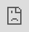 # Work with Stress and Resilience

## Overview {.unnumbered}

In Unit 5, both stress and resilience will be explored in detail. While these may appear to be distinct topics, they are deeply interconnected. Stress is an inevitable part of life, arising from various external and internal pressures, while resilience is the capacity to adapt and bounce back from these challenges. The relationship between the two is significant: the more resilient we become, the better we are at managing stress. Although stress will always exist, a resilient individual can approach it differently, viewing obstacles as opportunities for growth rather than insurmountable difficulties.
Resilience doesn’t eliminate stress, but it transforms the way we interact with it. With greater resilience, stressful situations are less likely to overwhelm us, and we develop healthier coping mechanisms. Instead of being paralyzed or drained by stress, resilience empowers us to stay grounded, think clearly, and respond effectively. Through building resilience, we gain the tools to reduce the impact of stress on our emotional, mental, and even physical well-being. In other words, by strengthening our resilience, we can significantly alter our experience of stress, making it less of a burden and more of a manageable part of our personal and professional lives.

### Topics {.unnumbered}

This unit is divided into the following topics:

1. Stress and Resilience
2. The development of stress/resilience
3. Therapy room strategies for dealing with stress and resilience

#### Unit Learning Outcomes {.unnumbered} {.unnumbered}

When you have completed this unit, you will be able to:

- Identify some of the major researchers in the field of resilience and stress
- Demonstrate and practice what wellness and thriving could look like
- Describe what the brain looks like under stress and how resilience is built
- Conceptualize a case dealing with stress and resilience
- Practice the skill of validation as outlined in EFFT
- Develop a preliminary treatment plan and know where to find resources and further specialized training

#### Learning Activities {.unnumbered} {.unnumbered}

Here is a list of learning activities that will benefit you in completing this unit. You may find it useful for planning your work.

::: {.learning-activity}

1. Watch and Read: The “Fathers of Stress and Resilience”
2. Read: The Meaning of Stress - Chapter 1 - PDF
3. Reflect: Stress
4. Watch: What is resilience?
5. Watch: Daniel Siegel Clips - Empathy and Resilience
6. Read: Stress Management and Prevention - Chapter 2
7. Watch: An Illustration
8. Read: Gordon Neufeld Institute
9. Watch: The Power of Vulnerability - Brené Brown
10. Watch: Dan Siegel on Neurobiology & Resilience
11. Read: Case Study

::: {.note icon="true"}

Working through course activities will help you to meet the learning outcomes and successfully complete your assessments.

:::

:::

### Assessment {.unnumbered} 

Please see the Assessment section in Moodle for assignment details.

### Resources {.unnumbered}

Here are the resources you will need to complete this unit.

- Other online resources will be provided in the unit.

## Stress and Resilience

Stress and its manifestation in the body are the topics we explore in Unit 5. As research shows, experiencing stress is detrimental to our bodies and our health in general. It is therefore very important to develop and expand our resilience in order to properly handle and interact with stress.

In the same manner as in previous units, I would like to acknowledge and hear from those who have contributed to the field of stress and resilience research. Although the scope of research has expanded since then, it is important to recall where we began.

### Activity: Video and Reading | The "Fathers of Stress and Resilience"

::: {.learning-activity}

**Dr. Hans Seyle**

In the world of stress management, Hans Selye is widely acknowledged as the "father of the field." As such, he is a Canadian resource for the rest of the world. Over 1700 scholarly papers and 39 books have been published since Dr. Selye published the first scientific paper to identify and define "stress" in 1936. His work was cited in more than 362,000 scientific papers and in countless popular magazine articles, in nearly every major language and in every country in the world at the time of his death in late 1982. There is no doubt that he is the most frequently cited author on stress issues in the world. Throughout a period of exposure to a nonspecific demand, Selye proposed that stress remains present in the individual's body. Among his distinctions, he called the cumulative effects of chronically applied stressors 'general adaptation syndrome,' also known as Selye's syndrome in the literature.

Dr. Selye is one of the founders of the Canadian Institute of Stress. You may wish to spend a few minutes exploring the following website: <https://stresscanada.org/>

To learn more about one of Dr. Hans Selye's major contributions to stress research, please watch the following video. Please note that the video is 4:01 minutes long.

<div class="video-container">

{{< video https://www.youtube-nocookie.com/embed/9FdmxfXrygA >}}

</div>

**Questions to Consider**

After viewing the video, consider the following questions and use them as a tool to help you process the information.

1. What is General Adaptation Syndrome?
2. What is it better described as?
3. What is the HPA? How can it weaken?

**Norman Garmezy**

The resilience theory is regarded as the brainchild of Norman Garmezy, the ‘father’ of resilience theory. In addition to his work in developmental psychopathology, he was a professor of psychology. Garmezy held positions at Duke University (1950–1961) and the Institute of Child Development at the University of Minnesota (1961–1989) after receiving his doctorate from the University of Iowa in 1950. It was his early work that focused on schizophrenia etiology, but his later work focuses on child development risks, resilience, stress, and coping. We will spend some time getting to know his research, even though there have been more advances since his discoveries in the 1980s and 1990s.

We will be reading from Ann Masten’s book, [Ordinary Magic](assets/u5/Ordinary_Magic_Introduction.pdf){target="_blank"}.

Ann Masten is a prominent resilience researcher and professor of child development at the University of Minnesota. She is widely recognized for her work on resilience in children and how they thrive despite adversity. In her book Ordinary Magic, Masten explores the concept of resilience, arguing that it is not a rare, extraordinary trait but a common capacity that arises from ordinary human resources like supportive relationships, problem-solving skills, and community support. The book highlights the power of everyday systems that foster resilience in individuals facing challenges. Masten studied under Garmezy and take note of when he is mentioned.

**Questions to Consider**

After reading the chapter, consider the following questions and use them as a tool to help you process the information.

1. What historic event were the key individuals who initiated studies on resilience in children a part of?
2. What are the four waves of resilience science?
3. What was the biggest surprise that emerged from the study of children who overcome adversity?
4. What does the word resilience mean?
5. What two kinds of evaluation are required to identify resilience in a persons life?
6. What are some examples of risk factors?

:::

### Activity: Reading | The Meaning of Stress - Chapter 1 - PDF

::: {.learning-activity}

To begin our conversation on stress and its meaning, please read the pdf file that you can find here.

[Stress Management And Prevention-Ch 1.pdf](assets/u5/Stress_Management_And_Prevention_Ch_1.pdf){target="_blank"}

This chapter's Key Questions will be used as our Questions to consider section. Reading these ahead of time will assist you in guiding your reading.

::: {.note icon="true"}

Note that the learning activities in this course are ungraded, unless specified. They are designed to help you succeed in your assessments in this course, so you are strongly encouraged to complete them.

:::

**Questions to Consider**

After the reading, consider the following questions and use them as a tool to help you process the information.

1. What are the different ways that stress can be defined and conceptualized?
2. What are the different ways that people respond to adversity in their lives?
3. Stress is ordinarily thought of as a fairly negative state, something to be avoided whenever possible. But how can stress be highly functional and operate as a survival mechanism
4. What is the general adaptation syndrome (GAS) and how does it function during times of stress?
5. What is the primary goal of stress management? Can such a program completely eliminate stress?
6. What are major sources of stress and how are they recognized?
7. How do you interpret the following statement: “Stress is not what exists on the outside, but how you perceive a situation on the inside?

:::

### Activity: Optional Reflection | Stress

::: {.learning-activity}

Consider the following questions and use the tool to save your notes. It is important to note that closing this active browser will not save your responses, so you will need to save/download your document before closing it. The file can be downloaded and worked on on your computer or device.

<iframe src="https://create.twu.ca/h5p/wp-admin/admin-ajax.php?action=h5p_embed&id=489" width="853" height="252" frameborder="0" allowfullscreen="allowfullscreen" title="Stress"></iframe>

:::

### Activity: Video | What is resilience?

::: {.learning-activity}

Different perspectives and points of view can be taken into account when discussing resilience. For an overview/introduction to resilience, watch the following YouTube video. Please consider that this video is 2.29 minutes long.  

<div class="video-container">

{{< video https://www.youtube-nocookie.com/embed/1r8hj72bfGo >}}

</div>

:::

### Activity: Videos | Daniel Siegel Clips - Empathy and Resilience

::: {.learning-activity}

The researcher Daniel Siegel is well known for his theory of interpersonal neurobiology, which explains how the brain, mind, and body are interconnected. Throughout his speech, he emphasizes the importance of resilience. As opposed to reading some of his books and articles, we will view some of his YouTube talks.

**Building Resilience**

<div class="video-container">

{{< video https://www.youtube-nocookie.com/embed/RkC8hx-_k3Y >}}

</div>

**Questions to Consider**

After the video, consider the following questions and use them as tools to help you process the information.

1. What are the 5 states of empathy?
2. What does compassion build on?
3. What are the two states of the brain that Daniel Siegel describes?
4. What is the metaphor that Daniel Siegel uses about the importance of awareness with resiliency?

**The Opportunity to Build the Circuits of Kindness and Resilience**

This next clip focuses on building resilience as parents with their children.

<div class="video-container">

{{< video https://www.youtube-nocookie.com/embed/0XG8uOWEBbc >}}

</div>

**Questions to Consider**

After the video, consider the following questions and use them as tools to help you process the information.

1. When are the first circuits of kindness and resilience growing?
2. What moments does Daniel Siegel encourage us to reframe?
3. How do you see this clip by Daniel Siegel as related to what EFFT explores?
4. What is the opportunity to build kindness and resilience that he talks about?

:::

## Stress and Resilience

The purpose of this section is to discuss how and why stress occurs, and how we can enhance our resilience to minimize stress; that is, as Daniel Siegel explains, by increasing our awareness, we will be able to handle things with less impact when they occur; despite the fact that they may still affect us, they will not have the same negative impact.

### Activity: Read | Stress Management and Prevention - Chapter 2

::: {.learning-activity}

In this chapter, we will examine how stress manifests in the body and how our body responds to stress. We should note that this is a continuation or a parallel from our previous learning about trauma. You are not expected to memorize all of the details or remember all of the parts of the body. This article is intended to give you a general understanding of how stress affects the body and how it can manifest itself.

Read p.30 to end of chapter. Please pay particular attention to pages 36-37 and observe how they are aligned with our understanding of EFFT. The Questions to consider section will be based on the Key Questions in the chapter. By reading these ahead of time, you will be able to guide your reading.

[Stress Management and Prevention - ch 2.pdf](assets/u5/Stress_Management_And_Prevention_Ch_2.pdf){target="_blank"}

**Questions to Consider**

Consider the following questions and use them as tools to help you process the information.

1. Why is it important to study the physiological basis of stress responses?
2. How can you apply what you learned in this chapter to understand better why people struggle so much in their lives?
3. How can studying the physiology of stress assist you in making sense of your own stress reactions, as well as those you witness in others?
4. How do chronic stress and anxiety affect the various systems in the body?
5. How do the nervous and endocrine systems work together to coordinate the body’s responses to stress?
6. How do the sympathetic and parasympathetic nervous systems work in concert to control physiological stress responses?
7. What are the body’s sequential steps in responding to perceived threats?
8. How is the immune system affected by chronic stress?
9. What are the risk factors associated with heart disease and other chronic health conditions?
10. How is sexual functioning affected by chronic or acute stress?
11. What are some ways that stress is helpful?

:::

### Activity: Video | An Illustration

::: {.learning-activity}

This clip with Dr. Gabor Maté on *The Connection Between Stress and Disease* illustrates how the body and the brain are connected and how stress manifests itself in the body. For the sake of time, let's watch this clip to get an idea of the book's content.

[Dr. Gabor Maté on The Connection Between Stress and Disease](https://www.youtube.com/watch?v=ajo3xkhTbfo&t=1861s){target="_blank"}

**Questions to Consider**

After the video, consider the following questions to help guide your learning.

1. Who is the illustration about at the beginning of the clip? At what age did she die?
2. What does he mean by responsibility?
3. What does Gabor describe we have to do in order to maintain an attachment relationship? When does illness come along?

:::

### Activity: Read | Gordon Neufeld Institute

::: {.learning-activity}

You may find the following article on Gordon Neufeld's website, the Neufeld Institute, helpful in understanding how resilience develops and how it can be fostered. The work of Gordon Neufeld in the area of parenting and family work has made him an internationally recognized researcher.

[https://neufeldinstitute.org/resilience-embracing-the-emotional-journey/](https://neufeldinstitute.org/resilience-embracing-the-emotional-journey/){target="_blank"}

**Questions to Consider**

After the reading, consider the following questions and use them as a tool to help you process the information.

1. How does Gordon Neufeld describe resilience?
2. What is the difference between true resilience and false resilience?
3. What happens when we are overloaded?
4. Finish this quote, “We already have inside of us the ingredients to allow healing to occur, we just need…”

:::

## Strategies for Dealing with Stress and Resilience

Being resilient means overcoming setbacks and challenges, such as losing a job, facing illness, experiencing a disaster, or grieving a loved one. These stressful events can lead people to unhealthy coping mechanisms, like substance abuse, eating disorders, or risky behaviors, which can make them feel stuck in their problems or victimized. While resilience doesn’t eliminate difficulties, it helps people look beyond them, find joy in life, and handle stress more effectively.

This is another opportunity for us to continue learning from EFFT. The goal is for you to have a reasonably good understanding of what validation entails by now. During this session, we will develop a validation statement and add a behaviour coaching component.

### Activity: Optional Video | The Power of Vulnerability - Brené Brown

::: {.learning-activity}

Brown has spent the past two decades studying courage, vulnerability, shame, and empathy at the University of Texas at Austin McCombs School of Business. Five of her books are New York Times bestsellers.

Please watch this clip from Brene Brown, who is well known for her work on vulnerability, shame, courage, and their relationship to resilience before starting the EFFT exercises/reading. It is likely that you have heard Brene Brown speak before, but I encourage you to listen to her again and consider how working on shame/vulnerability/courage can also cultivate resilience within you while working in the therapy room. This is her first TED talk that is well known to most people; it captured the attention of the nation.

[Video: The Power of Vulnerability](https://www.ted.com/talks/brene_brown_the_power_of_vulnerability?language=en){target="_blank"}

<div class="video-container">

<iframe src="https://embed.ted.com/talks/brene_brown_the_power_of_vulnerability" width="1024px" height="576px" title="The power of vulnerability" style="position:absolute;left:0;top:0;width:100%;height:100%"  frameborder="0" scrolling="no" allowfullscreen onload="window.parent.postMessage('iframeLoaded', 'https://embed.ted.com')"></iframe>

</div>

**Questions to Consider**

After the video, consider the following question and use it to help you process the information.

1. How does working on alleviating our shame build and foster resilience? Describe the connection

:::

### Activity: Watch | Dan Siegel on Neurobiology & Resilience

::: {.learning-activity}

This short clip by Daniel Siegel discusses how to build resilience and connection by focusing not only on the individual, but on the collective "we."

<div class="video-container">

{{< video https://www.youtube-nocookie.com/embed/Zriw-jShjzY >}}

</div>

:::

### Activity: Case Study

::: {.learning-activity}

Please refer back to the EFFT manual if you need any reminders on emotion coaching or behavior coaching.

---

In regards to stress and resilience specifically, I quote this text from our EFFT Manual:

“There is strong evidence to suggest that emotional intelligence (which includes emotion management, emotion perception, and emotion utilization) moderates the relationship between stress and mental health concerns in adolescents and adults, including depression, hopelessness, and suicidal ideation (Ciarrochi, Deane, & Anderson, 2002; Extremera & Fernandez-Berrocal, 2006). Taken together, these studies suggest that a focus on the development and refinement of emotion processing and regulation can serve to buffer against the experience of life stressors. For these reasons, the EFFT clinician also works with caregivers to equip them with the skills of emotion coaching to support their loved one’s wellness. Over time, their loved one develops self-efficacy with emotion processing-that is, the capacity and confidence to experience, tolerate, regulate, and  be guided by their emotions without need of maladaptive coping strategies. In addition to supporting in the moment emotion processing and the development of the capacity to self-regulate, emotion-coaching skills enhance treatment in various ways. As caregivers adopt this new style of relating to their loved one, their relationship will strengthen and their efforts to support their loved one with behavioral symptoms will be more effective and better received. As symptoms decrease, caregivers can also support their loved one to manage the flood of emotions that sometimes follow. This work will also provide loved ones with evidence of their caregiver’s capacity and willingness to support them with their emotional pain, making it more likely that they will turn to the caregiver for support in times of stress” (Lafrance, Henderson & Mayman, 2020).

---

Read the following Case Study and then spend some time creating a validation statement for this particular client. We will be emotion coaching this client and adding a ‘behavior intervention’ that will help the client to deal with their ongoing stress in their life. You may come up with your own ideas for what may help alleviate stress based on the class readings, your own experience, or you can also look up some suggestions if you would like. Note that you would do a lot more work than just this one emotion coaching before suggesting a way to cope. In real time, you really need to spend time in the validation with them really understanding what they are saying and conveying that you ‘get it’.

<iframe src="https://create.twu.ca/h5p/wp-admin/admin-ajax.php?action=h5p_embed&id=499" width="853" height="252" frameborder="0" allowfullscreen="allowfullscreen" title="Case Study"></iframe><script src="https://create.twu.ca/h5p/wp-content/plugins/h5p/h5p-php-library/js/h5p-resizer.js" charset="UTF-8"></script>

:::

## Summary {.unnumbered}

In Unit 5, you have learned about Stress and Resilience. It is so important that we understand how prolonged stress can affect our bodies and how urgent it is to take action. The fact that we can build up our resilience tangibly should also encourage you. In the beginning, it is easier to do it when we are young, but it is also possible to do when we are older. Fortunately, the brain is very malleable and can still be taught and learned.

::: {.check}

Before you move on to the next unit, you may want to check that you are able to:

- Identify some of the major researchers in the field of resilience and stress
- Demonstrate and practice what wellness and thriving could look like
- Describe what the brain looks like under stress and how resilience is built
- Conceptualize a case dealing with stress and resilience
- Practice the skill of validation as outlined in EFFT
- Develop a preliminary treatment plan and know where to find resources and further specialized training

:::


## Unit 5 Resources

### Topic 1: Stress and Resilience {.unnumbered}

**Videos**

- [Hans Selye's General Adaption Syndrome and the HPA Axis: Exploring the Connection](https://youtu.be/9FdmxfXrygA){target="_blank"}
- [InBrief: The Science of Resilience](https://youtu.be/1r8hj72bfGo){target="_blank"}
- ["Building Resilience in Care Providers" Daniel Siegel | HagueTalks](https://youtu.be/RkC8hx-_k3Y){target="_blank"}
- [Dan Siegel - The Opportunity to Build the Circuits of Kindness and Resilience](https://youtu.be/0XG8uOWEBbc){target="_blank"}

**Readings**

- [Masten, Ann S. (2014). Ordinary Magic: Resilience in Development. The Guilford Press.](assets/u5/Ordinary_Magic_Introduction.pdf){target="_blank"}
- Seaward, B. L. (2011). Stress Management And Prevention: Applications to Daily Life (2nd ed.). Jones & Bartlett Publishers.

**Websites**

- There are no websites to visit for this topic.

### Topic 2: Stress and Resilience {.unnumbered}

**Videos**

- [Dr. Gabor Maté on The Connection Between Stress and Disease](https://www.youtube.com/watch?v=ajo3xkhTbfo&t=1861s){target="_blank"}

**Readings**

- Seaward, B. L. (2011). Stress Management and Prevention: Applications to Daily Life (2nd ed.). Jones & Bartlett Publishers.

**Websites**

- [Resilience: Embracing the Emotional Journey](https://neufeldinstitute.org/resilience-embracing-the-emotional-journey/){target="_blank"}

### Topic 3: Strategies for dealing with stress and resilience {.unnumbered}

**Videos**

- [The Power of Vulnerability](https://www.ted.com/talks/brene_brown_the_power_of_vulnerability?subtitle=en){target="_blank"}
- [Dan Siegel on Neurobiology and Resilience](https://youtu.be/Zriw-jShjzY){target="_blank"}

**Readings**

- EFFT Manual

**Websites**

- There are no websites to visit for this topic.